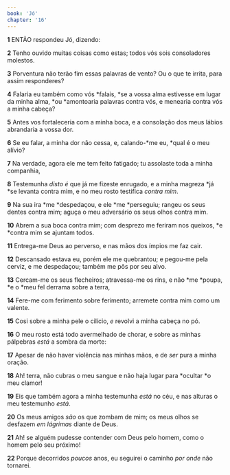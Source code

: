 ```yaml
---
book: 'Jó'
chapter: '16'
---
```


**1** ENTÃO respondeu Jó, dizendo:

**2** Tenho ouvido muitas coisas como estas; todos vós sois consoladores molestos.

**3** Porventura não terão fim essas palavras de vento? Ou o que te irrita, para assim responderes?

**4** Falaria eu também como vós *falais, *se a vossa alma estivesse em lugar da minha alma, *ou *amontoaria palavras contra vós, e menearia contra vós a minha cabeça?

**5** Antes vos fortaleceria com a minha boca, e a consolação dos meus lábios abrandaria a vossa dor.

**6** Se eu falar, a minha dor não cessa, e, calando-*me eu, *qual é o meu alívio?

**7** Na verdade, agora ele me tem feito fatigado; tu assolaste toda a minha companhia,

**8** Testemunha _disto é_ que já me fizeste enrugado, e a minha magreza *já *se levanta contra mim, e no meu rosto testifica _contra mim_.

**9** Na sua ira *me *despedaçou, e ele *me *perseguiu; rangeu os seus dentes contra mim; aguça o meu adversário os seus olhos contra mim.

**10** Abrem a sua boca contra mim; com desprezo me feriram nos queixos, *e *contra mim se ajuntam todos.

**11** Entrega-me Deus ao perverso, e nas mãos dos ímpios me faz cair.

**12** Descansado estava eu, porém ele me quebrantou; e pegou-me pela cerviz, e me despedaçou; também me pôs por seu alvo.

**13** Cercam-me os seus flecheiros; atravessa-me os rins, e não *me *poupa, *e o *meu fel derrama sobre a terra,

**14** Fere-me com ferimento sobre ferimento; arremete contra mim como um valente.

**15** Cosi sobre a minha pele o cilício, _e_ revolvi a minha cabeça no pó.

**16** O meu rosto está todo avermelhado de chorar, e sobre as minhas pálpebras _está_ a sombra da morte:

**17** Apesar de não haver violência nas minhas mãos, e de _ser_ pura a minha oração.

**18** Ah! terra, não cubras o meu sangue e não haja lugar para *ocultar *o meu clamor!

**19** Eis que também agora a minha testemunha _está_ no céu, e nas alturas o meu testemunho _está_.

**20** Os meus amigos _são_ os que zombam de mim; os meus olhos se desfazem _em lágrimas_ diante de Deus.

**21** Ah! se alguém pudesse contender com Deus pelo homem, como o homem pelo seu próximo!

**22** Porque decorridos _poucos_ anos, eu seguirei o caminho _por onde_ não tornarei.
